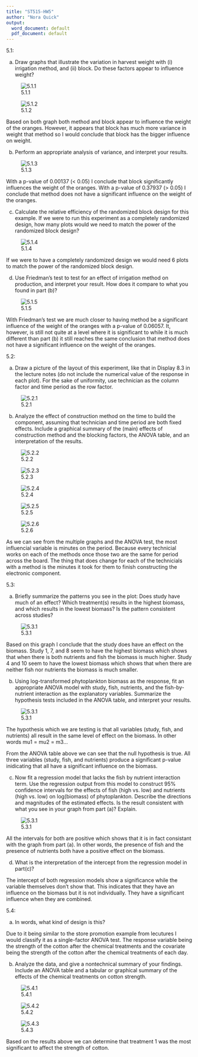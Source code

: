 ```yaml
---
title: "ST515-HW5"
author: "Nora Quick"
output:
  word_document: default
  pdf_document: default
---
```


5.1:

   (a) Draw graphs that illustrate the variation in harvest weight with (i) irrigation method, and (ii) block. Do these factors appear to influence weight?

![5.1.1](4.PNG) 

![5.1.2](5.PNG)

Based on both graph both method and block appear to influence the weight of the oranges. However, it appears that block has much more variance in weight that method so I would conclude that block has the bigger influence on weight. 

   (b) Perform an appropriate analysis of variance, and interpret your results.

![5.1.3](6.PNG)

With a p-value of 0.00137 (< 0.05) I conclude that block significantly influences the weight of the oranges. With a p-value of 0.37937 (> 0.05) I conclude that method does not have a significant influence on the weight of the oranges.

   (c) Calculate the relative efficiency of the randomized block design for this example. If we were to run this experiment as a completely randomized design, how many plots would we need to match the power of the randomized block design?

![5.1.4](7.PNG)

If we were to have a completely randomized design we would need 6 plots to match the power of the randomized block design.

   (d) Use Friedman’s test to test for an effect of irrigation method on production, and interpret your result. How does it compare to what you found in part (b)?

![5.1.5](8.PNG)

With Friedman's test we are much closer to having method be a significant influence of the weight of the oranges with a p-value of 0.06057. It, however, is still not quite at a level where it is significant to while it is much different than part (b) it still reaches the same conclusion that method does not have a significant influence on the weight of the oranges. 


5.2:

   (a) Draw a picture of the layout of this experiment, like that in Display 8.3 in the lecture notes (do not include the numerical value of the response in each plot). For the sake of uniformity, use technician as the column factor and time period as the row factor. 
   
![5.2.1](9.PNG)

   (b) Analyze the effect of construction method on the time to build the component, assuming that technician and time period are both fixed effects. Include a graphical summary of the (main) effects of construction method and the blocking factors, the ANOVA table, and an interpretation of the results.

![5.2.2](10.PNG)

![5.2.3](11.PNG)

![5.2.4](12.PNG)

![5.2.5](13.PNG)

![5.2.6](14.PNG)

As we can see from the multiple graphs and the ANOVA test, the most influencial variable is minutes on the period. Because every technicial works on each of the methods once those two are the same for period across the board. The thing that does change for each of the technicials with a method is the minutes it took for them to finish constructing the electronic component.


5.3:

   (a) Briefly summarize the patterns you see in the plot: Does study have much of an effect? Which treatment(s) results in the highest biomass, and which results in the lowest biomass? Is the pattern consistent across studies?

![5.3.1](15.PNG)

Based on this graph I conclude that the study does have an effect on the biomass. Study 1, 7, and 8 seem to have the highest biomass which shows that when there is both nutrients and fish the biomass is much higher. Study 4 and 10 seem to have the lowest biomass which shows that when there are neither fish nor nutrients the biomass is much smaller. 

   (b) Using log-transformed phytoplankton biomass as the response, fit an appropriate ANOVA model with study, fish, nutrients, and the fish-by-nutrient interaction as the explanatory variables. Summarize the hypothesis tests included in the ANOVA table, and interpret your results.

![5.3.1](16.PNG)

The hypothesis which we are testing is that all variables (study, fish, and nutrients) all result in the same level of effect on the biomass. In other words mu1 = mu2 = m3...

From the ANOVA table above we can see that the null hypothesis is true. All three variables (study, fish, and nutrients) produce a significant p-value inidicating that all have a significant influence on the biomass.

   (c) Now fit a regression model that lacks the fish by nutrient interaction term. Use the regression output from this model to construct 95% confidence intervals for the effects of fish (high vs. low) and nutrients (high vs. low) on log(biomass) of phytoplankton. Describe the directions and magnitudes of the estimated effects. Is the result consistent with what you see in your graph from part (a)? Explain.

![5.3.1](17.PNG)

All the intervals for both are positive which shows that it is in fact consistant with the graph from part (a). In other words, the presence of fish and the presence of nutrients both have a positive effect on the biomass. 

   (d) What is the interpretation of the intercept from the regression model in part(c)?

The intercept of both regression models show a significance while the variable themselves don't show that. This indicates that they have an influence on the biomass but it is not individually. They have a significant influence when they are combined.


5.4:

   (a) In words, what kind of design is this?

Due to it being similar to the store promotion example from lecutures I would classify it as a single-factor ANOVA test. The response variable being the strength of the cotton after the chemical treatments and the covariate being the strength of the cotton after the chemical treatments of each day. 

   (b) Analyze the data, and give a nontechnical summary of your findings. Include an ANOVA table and a tabular or graphical summary of the effects of the chemical treatments on cotton strength.

![5.4.1](1.PNG) 

![5.4.2](2.PNG)

![5.4.3](3.PNG)

Based on the results above we can determine that treatment 1 was the most significant to affect the strength of cotton. 
